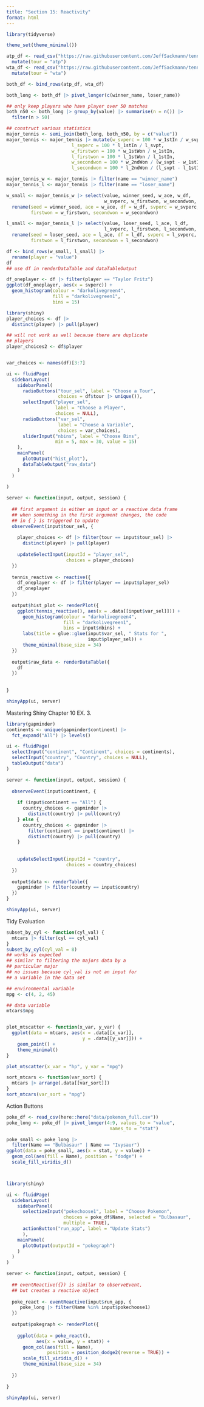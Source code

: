 ```yaml
---
title: "Section 15: Reactivity"
format: html
---
```



```r
library(tidyverse)

theme_set(theme_minimal())

atp_df <- read_csv("https://raw.githubusercontent.com/JeffSackmann/tennis_atp/master/atp_matches_2023.csv") |>
  mutate(tour = "atp")
wta_df <- read_csv("https://raw.githubusercontent.com/JeffSackmann/tennis_wta/master/wta_matches_2023.csv") |>
  mutate(tour = "wta")

both_df <- bind_rows(atp_df, wta_df)

both_long <- both_df |> pivot_longer(c(winner_name, loser_name))

## only keep players who have player over 50 matches
both_n50 <- both_long |> group_by(value) |> summarise(n = n()) |>
  filter(n > 50)

## construct various statistics
major_tennis <- semi_join(both_long, both_n50, by = c("value"))
major_tennis <- major_tennis |> mutate(w_svperc = 100 * w_1stIn / w_svpt,
                        l_svperc = 100 * l_1stIn / l_svpt,
                        w_firstwon = 100 * w_1stWon / w_1stIn,
                        l_firstwon = 100 * l_1stWon / l_1stIn,
                        w_secondwon = 100 * w_2ndWon / (w_svpt - w_1stIn),
                        l_secondwon = 100 * l_2ndWon / (l_svpt - l_1stIn))

major_tennis_w <- major_tennis |> filter(name == "winner_name")
major_tennis_l <- major_tennis |> filter(name == "loser_name")

w_small <- major_tennis_w |> select(value, winner_seed, w_ace, w_df,
                                    w_svperc, w_firstwon, w_secondwon, tour) |>
  rename(seed = winner_seed, ace = w_ace, df = w_df, svperc = w_svperc,
         firstwon = w_firstwon, secondwon = w_secondwon)

l_small <- major_tennis_l |> select(value, loser_seed, l_ace, l_df,
                                    l_svperc, l_firstwon, l_secondwon, tour) |>
  rename(seed = loser_seed, ace = l_ace, df = l_df, svperc = l_svperc,
         firstwon = l_firstwon, secondwon = l_secondwon)

df <- bind_rows(w_small, l_small) |>
  rename(player = "value")
df
## use df in renderDataTable and dataTableOutput
```

```r
df_oneplayer <- df |> filter(player == "Taylor Fritz")
ggplot(df_oneplayer, aes(x = svperc)) +
  geom_histogram(colour = "darkolivegreen4",
                 fill = "darkolivegreen1",
                 bins = 15)
```

```r
library(shiny)
player_choices <- df |>
  distinct(player) |> pull(player)

## will not work as well because there are duplicate
## players
player_choices2 <- df$player


var_choices <- names(df)[3:7]

ui <- fluidPage(
  sidebarLayout(
    sidebarPanel(
      radioButtons("tour_sel", label = "Choose a Tour",
                   choices = df$tour |> unique()),
      selectInput("player_sel",
                  label = "Choose a Player",
                  choices = NULL),
      radioButtons("var_sel",
                   label = "Choose a Variable",
                   choices = var_choices),
      sliderInput("nbins", label = "Choose Bins",
                  min = 5, max = 30, value = 15)
    ),
    mainPanel(
      plotOutput("hist_plot"),
      dataTableOutput("raw_data")
    )
  )
  
)

server <- function(input, output, session) {
  
  ## first argument is either an input or a reactive data frame
  ## when something in the first argument changes, the code
  ## in { } is triggered to update
  observeEvent(input$tour_sel, {
    
    player_choices <- df |> filter(tour == input$tour_sel) |>
      distinct(player) |> pull(player)
    
    updateSelectInput(inputId = "player_sel",
                      choices = player_choices)
  })
  
  tennis_reactive <- reactive({
    df_oneplayer <- df |> filter(player == input$player_sel)
    df_oneplayer
  })
  
  output$hist_plot <- renderPlot({
    ggplot(tennis_reactive(), aes(x = .data[[input$var_sel]])) +
      geom_histogram(colour = "darkolivegreen4",
                     fill = "darkolivegreen1",
                     bins = input$nbins) +
      labs(title = glue::glue(input$var_sel, " Stats for ",
                              input$player_sel)) +
      theme_minimal(base_size = 34)
  })
  
  output$raw_data <- renderDataTable({
    df
  })
    
  
}

shinyApp(ui, server)
```

Mastering Shiny Chapter 10 EX. 3.

```r
library(gapminder)
continents <- unique(gapminder$continent) |>
  fct_expand("All") |> levels()

ui <- fluidPage(
  selectInput("continent", "Continent", choices = continents), 
  selectInput("country", "Country", choices = NULL),
  tableOutput("data")
)

server <- function(input, output, session) {
  
  observeEvent(input$continent, {
    
    if (input$continent == "All") {
      country_choices <- gapminder |>
        distinct(country) |> pull(country)
    } else {
      country_choices <- gapminder |>
        filter(continent == input$continent) |>
        distinct(country) |> pull(country)
    }
    
    
    updateSelectInput(inputId = "country",
                      choices = country_choices)
  })
  
  output$data <- renderTable({
    gapminder |> filter(country == input$country)
  })
}

shinyApp(ui, server)

```

Tidy Evaluation

```r
subset_by_cyl <- function(cyl_val) {
  mtcars |> filter(cyl == cyl_val)
}
subset_by_cyl(cyl_val = 8)
## works as expected 
## similar to filtering the majors data by a 
## particular major
## no issues because cyl_val is not an input for 
## a variable in the data set

## environmental variable
mpg <- c(4, 2, 45)

## data variable
mtcars$mpg


plot_mtscatter <- function(x_var, y_var) {
  ggplot(data = mtcars, aes(x = .data[[x_var]],
                            y = .data[[y_var]])) +
    geom_point() +
    theme_minimal()
}

plot_mtscatter(x_var = "hp", y_var = "mpg")

sort_mtcars <- function(var_sort) {
  mtcars |> arrange(.data[[var_sort]])
}
sort_mtcars(var_sort = "mpg")
```

Action Buttons

```r
poke_df <- read_csv(here::here("data/pokemon_full.csv"))
poke_long <- poke_df |> pivot_longer(4:9, values_to = "value", 
                                      names_to = "stat")

poke_small <- poke_long |>
  filter(Name == "Bulbasaur" | Name == "Ivysaur")
ggplot(data = poke_small, aes(x = stat, y = value)) +
  geom_col(aes(fill = Name), position = "dodge") +
  scale_fill_viridis_d()



library(shiny)

ui <- fluidPage(
  sidebarLayout(
    sidebarPanel(
      selectizeInput("pokechoose1", label = "Choose Pokemon",
                     choices = poke_df$Name, selected = "Bulbasaur",
                     multiple = TRUE),
      actionButton("run_app", label = "Update Stats")
      ),
    mainPanel(
      plotOutput(outputId = "pokegraph")
    )
  )
)

server <- function(input, output, session) {
  
  ## eventReactive({}) is similar to observeEvent,
  ## but creates a reactive object
  
  poke_react <- eventReactive(input$run_app, {
     poke_long |> filter(Name %in% input$pokechoose1) 
  })
  
  output$pokegraph <- renderPlot({
    
    ggplot(data = poke_react(),
           aes(x = value, y = stat)) +
      geom_col(aes(fill = Name),
               position = position_dodge2(reverse = TRUE)) +
      scale_fill_viridis_d() +
      theme_minimal(base_size = 34)
    
  })
  
}

shinyApp(ui, server)
```



























